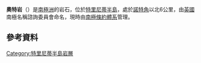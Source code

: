 {{coord|63|38|S|59|12|W|display=title}}

'''奧特岩'''（{{lang-en|Otter Rock}}）是[[南極洲|南極洲]]的岩石，位於[[特里尼蒂半島|特里尼蒂半島]]，處於[[諾特角|諾特角]]以北6公里，由[[英國|英國]]南極名稱諮詢委員會命名，現時由[[南極條約體系|南極條約體系]]管理。

==參考資料==
{{usgs-gazetteer}}

{{DEFAULTSORT:Otter Rock}}
[[Category:特里尼蒂半島岩層|Category:特里尼蒂半島岩層]]


{{TrinityPeninsula-geo-stub}}